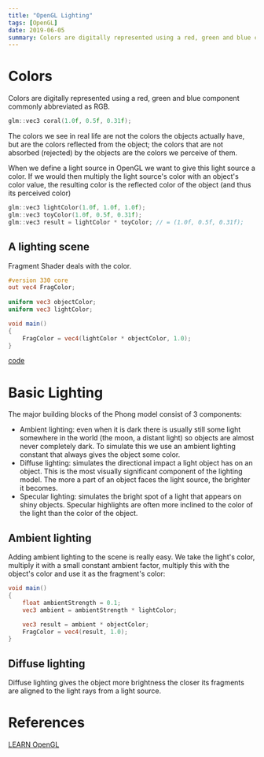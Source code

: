 ```yaml
---
title: "OpenGL Lighting"
tags: [OpenGL]
date: 2019-06-05
summary: Colors are digitally represented using a red, green and blue component commonly abbreviated as RGB.
---
```


# Colors

Colors are digitally represented using a red, green and blue component commonly abbreviated as RGB.

```cpp
glm::vec3 coral(1.0f, 0.5f, 0.31f);
```

The colors we see in real life are not the colors the objects actually have, but are the colors reflected from the object; the colors that are not absorbed (rejected) by the objects are the colors we perceive of them.

When we define a light source in OpenGL we want to give this light source a color. 
If we would then multiply the light source's color with an object's color value, the resulting color is the reflected color of the object (and thus its perceived color)

```cpp
glm::vec3 lightColor(1.0f, 1.0f, 1.0f);
glm::vec3 toyColor(1.0f, 0.5f, 0.31f);
glm::vec3 result = lightColor * toyColor; // = (1.0f, 0.5f, 0.31f);
```

## A lighting scene

Fragment Shader deals with the color.

```glsl
#version 330 core
out vec4 FragColor;
  
uniform vec3 objectColor;
uniform vec3 lightColor;

void main()
{
    FragColor = vec4(lightColor * objectColor, 1.0);
}
```

[code](https://github.com/mintwzy/my-opengl/blob/master/src/learn/lighting/colors/colors.cpp)

# Basic Lighting

The major building blocks of the Phong model consist of 3 components: 

- Ambient lighting: even when it is dark there is usually still some light somewhere in the world (the moon, a distant light) so objects are almost never completely dark. To simulate this we use an ambient lighting constant that always gives the object some color.
- Diffuse lighting: simulates the directional impact a light object has on an object. This is the most visually significant component of the lighting model. The more a part of an object faces the light source, the brighter it becomes.
- Specular lighting: simulates the bright spot of a light that appears on shiny objects. Specular highlights are often more inclined to the color of the light than the color of the object.

## Ambient lighting

Adding ambient lighting to the scene is really easy. We take the light's color, multiply it with a small constant ambient factor, multiply this with the object's color and use it as the fragment's color: 

```glsl
void main()
{
    float ambientStrength = 0.1;
    vec3 ambient = ambientStrength * lightColor;

    vec3 result = ambient * objectColor;
    FragColor = vec4(result, 1.0);
}  
```

## Diffuse lighting

Diffuse lighting gives the object more brightness the closer its fragments are aligned to the light rays from a light source. 



# References

[LEARN OpenGL](https://learnopengl.com/Lighting/Colors)
